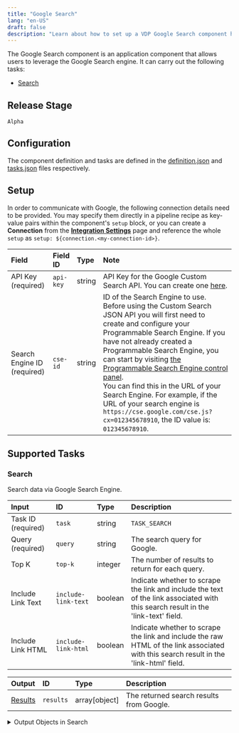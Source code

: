 ```yaml
---
title: "Google Search"
lang: "en-US"
draft: false
description: "Learn about how to set up a VDP Google Search component https://github.com/instill-ai/instill-core"
---
```


The Google Search component is an application component that allows users to leverage the Google Search engine.
It can carry out the following tasks:
- [Search](#search)



## Release Stage

`Alpha`



## Configuration

The component definition and tasks are defined in the [definition.json](https://github.com/instill-ai/pipeline-backend/blob/main/pkg/component/application/googlesearch/v0/config/definition.json) and [tasks.json](https://github.com/instill-ai/pipeline-backend/blob/main/pkg/component/application/googlesearch/v0/config/tasks.json) files respectively.




## Setup


In order to communicate with Google, the following connection details need to be
provided. You may specify them directly in a pipeline recipe as key-value pairs
within the component's `setup` block, or you can create a **Connection** from
the [**Integration Settings**](https://www.instill.tech/docs/vdp/integration)
page and reference the whole `setup` as `setup:
${connection.<my-connection-id>}`.

<div class="markdown-col-no-wrap" data-col-1 data-col-2>

| Field | Field ID | Type | Note |
| :--- | :--- | :--- | :--- |
| API Key (required) | `api-key` | string | API Key for the Google Custom Search API. You can create one <a href="https://developers.google.com/custom-search/v1/overview#api-key">here</a>.  |
| Search Engine ID (required) | `cse-id` | string | ID of the Search Engine to use. Before using the Custom Search JSON API you will first need to create and configure your Programmable Search Engine. If you have not already created a Programmable Search Engine, you can start by visiting [the Programmable Search Engine control panel](https://programmablesearchengine.google.com/controlpanel/all). <br /> You can find this in the URL of your Search Engine. For example, if the URL of your search engine is `https://cse.google.com/cse.js?cx=012345678910`, the ID value is: `012345678910`.  |

</div>




## Supported Tasks

### Search

Search data via Google Search Engine.

<div class="markdown-col-no-wrap" data-col-1 data-col-2>

| Input | ID | Type | Description |
| :--- | :--- | :--- | :--- |
| Task ID (required) | `task` | string | `TASK_SEARCH` |
| Query (required) | `query` | string | The search query for Google. |
| Top K | `top-k` | integer | The number of results to return for each query. |
| Include Link Text | `include-link-text` | boolean | Indicate whether to scrape the link and include the text of the link associated with this search result in the 'link-text' field. |
| Include Link HTML | `include-link-html` | boolean | Indicate whether to scrape the link and include the raw HTML of the link associated with this search result in the 'link-html' field. |
</div>






<div class="markdown-col-no-wrap" data-col-1 data-col-2>

| Output | ID | Type | Description |
| :--- | :--- | :--- | :--- |
| [Results](#search-results) | `results` | array[object] | The returned search results from Google. |
</div>

<details>
<summary> Output Objects in Search</summary>

<h4 id="search-results">Results</h4>

<div class="markdown-col-no-wrap" data-col-1 data-col-2>

| Field | Field ID | Type | Note |
| :--- | :--- | :--- | :--- |
| Link | `link` | string | The full URL to which the search result is pointing, e.g., http://www.example.com/foo/bar. |
| Link HTML | `link-html` | string | The scraped raw html of the link associated with this search result. |
| Link Text | `link-text` | string | The scraped text of the link associated with this search result, in plain text. |
| Snippet | `snippet` | string | The snippet from the page associated with this search result, in plain text. |
| Title | `title` | string | The title of a search result, in plain text. |
</div>
</details>



